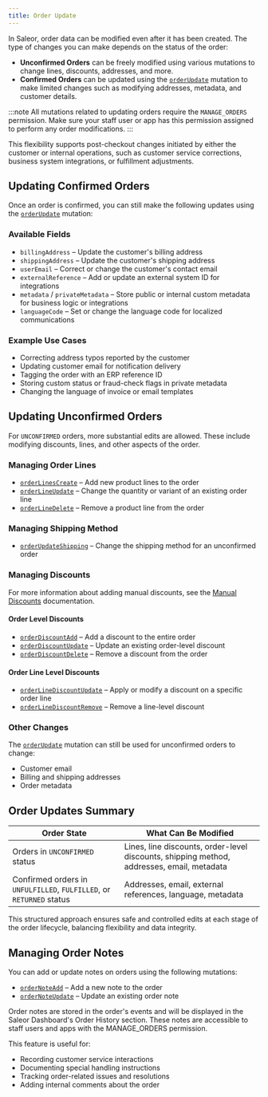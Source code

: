 ```yaml
---
title: Order Update
---
```


In Saleor, order data can be modified even after it has been created. The type of changes you can make depends on the status of the order:

- **Unconfirmed Orders** can be freely modified using various mutations to change lines, discounts, addresses, and more.
- **Confirmed Orders** can be updated using the [`orderUpdate`](/api-reference/orders/mutations/order-update) mutation to make limited changes such as modifying addresses, metadata, and customer details.

:::note
All mutations related to updating orders require the `MANAGE_ORDERS` permission. Make sure your staff user or app has this permission assigned to perform any order modifications.
:::

This flexibility supports post-checkout changes initiated by either the customer or internal operations, such as customer service corrections, business system integrations, or fulfillment adjustments.

## Updating Confirmed Orders

Once an order is confirmed, you can still make the following updates using the [`orderUpdate`](/api-reference/orders/mutations/order-update) mutation:

### Available Fields

- `billingAddress` – Update the customer's billing address
- `shippingAddress` – Update the customer's shipping address
- `userEmail` – Correct or change the customer's contact email
- `externalReference` – Add or update an external system ID for integrations
- `metadata` / `privateMetadata` – Store public or internal custom metadata for business logic or integrations
- `languageCode` – Set or change the language code for localized communications

### Example Use Cases

- Correcting address typos reported by the customer
- Updating customer email for notification delivery
- Tagging the order with an ERP reference ID
- Storing custom status or fraud-check flags in private metadata
- Changing the language of invoice or email templates

## Updating Unconfirmed Orders

For `UNCONFIRMED` orders, more substantial edits are allowed. These include modifying discounts, lines, and other aspects of the order.

### Managing Order Lines

- [`orderLinesCreate`](/api-reference/orders/mutations/order-lines-create) – Add new product lines to the order
- [`orderLineUpdate`](/api-reference/orders/mutations/order-line-update) – Change the quantity or variant of an existing order line
- [`orderLineDelete`](/api-reference/orders/mutations/order-line-delete) – Remove a product line from the order

### Managing Shipping Method

- [`orderUpdateShipping`](/api-reference/orders/mutations/order-update-shipping) – Change the shipping method for an unconfirmed order

### Managing Discounts 

For more information about adding manual discounts, see the [Manual Discounts](/developer/discounts/manual-discounts) documentation.

#### Order Level Discounts

- [`orderDiscountAdd`](/api-reference/orders/mutations/order-discount-add) – Add a discount to the entire order
- [`orderDiscountUpdate`](/api-reference/orders/mutations/order-discount-update) – Update an existing order-level discount
- [`orderDiscountDelete`](/api-reference/orders/mutations/order-discount-delete) – Remove a discount from the order

#### Order Line Level Discounts

- [`orderLineDiscountUpdate`](/api-reference/orders/mutations/order-line-discount-update) – Apply or modify a discount on a specific order line
- [`orderLineDiscountRemove`](/api-reference/orders/mutations/order-line-discount-remove) – Remove a line-level discount

### Other Changes

The [`orderUpdate`](/api-reference/orders/mutations/order-update) mutation can still be used for unconfirmed orders to change:
- Customer email
- Billing and shipping addresses
- Order metadata

## Order Updates Summary

| Order State | What Can Be Modified |
|--------------|----------------------|
| Orders in `UNCONFIRMED` status | Lines, line discounts, order-level discounts, shipping method, addresses, email, metadata | 
| Confirmed orders in `UNFULFILLED`, `FULFILLED`, or `RETURNED` status | Addresses, email, external references, language, metadata |

This structured approach ensures safe and controlled edits at each stage of the order lifecycle, balancing flexibility and data integrity.

## Managing Order Notes

You can add or update notes on orders using the following mutations:

- [`orderNoteAdd`](/api-reference/orders/mutations/order-note-add) – Add a new note to the order
- [`orderNoteUpdate`](/api-reference/orders/mutations/order-note-update) – Update an existing order note

Order notes are stored in the order's events and will be displayed in the Saleor Dashboard's Order History section. 
These notes are accessible to staff users and apps with the MANAGE_ORDERS permission.

This feature is useful for:

- Recording customer service interactions
- Documenting special handling instructions
- Tracking order-related issues and resolutions
- Adding internal comments about the order